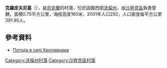 {{coord|51|30|45|N|24|4|36|E|scale:30000|display=title}}

'''克羅皮夫尼基'''（{{lang-uk|Кропивники}}），是[[烏克蘭|烏克蘭]]的村落，位於該國西部[[沃倫州|沃倫州]]，由[[沙齊克區|沙齊克區]]負責管轄，面積0.75平方公里，海拔高度160米，2001年人口292，人口密度每平方公里391.95人。

==參考資料==
* [http://weather.in.ua/ua/volynskaja/12434 Погода в селі Кропивники] {{Wayback|url=http://weather.in.ua/ua/volynskaja/12434 |date=20160305081233 }}

[[Category:沃倫州村落|Category:沃倫州村落]]
[[Category:沙齊克區村落|Category:沙齊克區村落]]


{{Volyn-geo-stub}}